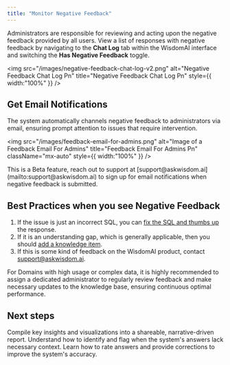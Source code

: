 ```yaml
---
title: "Monitor Negative Feedback"
---
```


Administrators are responsible for reviewing and acting upon the negative feedback provided by all users. View a list of responses with negative feedback by navigating to the **Chat Log** tab within the WisdomAI interface and switching the **Has Negative Feedback** toggle.

<img
  src="/images/negative-feedback-chat-log-v2.png"
  alt="Negative Feedback Chat Log Pn"
  title="Negative Feedback Chat Log Pn"
  style={{ width:"100%" }}
/>

## Get Email Notifications

The system automatically channels negative feedback to administrators via email, ensuring prompt attention to issues that require intervention.

<img
  src="/images/feedback-email-for-admins.png"
  alt="Image of a Feedback Email For Admins"
  title="Feedback Email For Admins Pn"
  className="mx-auto"
  style={{ width:"100%" }}
/>

<Info>
  This is a Beta feature, reach out to support at [support@askwisdom.ai](mailto:support@askwisdom.ai) to sign up for email notifications when negative feedback is submitted.
</Info>

## Best Practices when you see Negative Feedback

1. If the issue is just an incorrect SQL, you can [fix the SQL and thumbs up](https://docs.askwisdom.ai/setting-up-wisdom-ai/feedback-mechanisms/provide-feedback-to-the-system#advanced-feedback-mechanisms-for-administrators) the response.
2. If it is an understanding gap, which is generally applicable, then you should [add a knowledge item](/improve-wisdom-ai-responses/validate-and-test-answers#add-knowledge).
3. If this is some kind of feedback on the WisdomAI product, contact [support@askwisdom.ai](mailto:support@askwisdom.ai).

<Note>
  For Domains with high usage or complex data, it is highly recommended to assign a dedicated administrator to regularly review feedback and make necessary updates to the knowledge base, ensuring continuous optimal performance.
</Note>

## Next steps

<CardGroup cols={3}>
  <Card title="Turn Answers into Stories" icon="book-open" href="/using-wisdom-ai-everyday/turn-answers-into-stories">
    Compile key insights and visualizations into a shareable, narrative-driven report.
  </Card>
  <Card title="Limited Context" icon="puzzle-piece" href="/setting-up-wisdom-ai/feedback-mechanisms/limited-context">
    Understand how to identify and flag when the system's answers lack necessary context.
  </Card>
  <Card title="Provide Feedback to the System" icon="thumbs-up" href="/setting-up-wisdom-ai/feedback-mechanisms/provide-feedback-to-the-system">
    Learn how to rate answers and provide corrections to improve the system's accuracy.
  </Card>
</CardGroup>